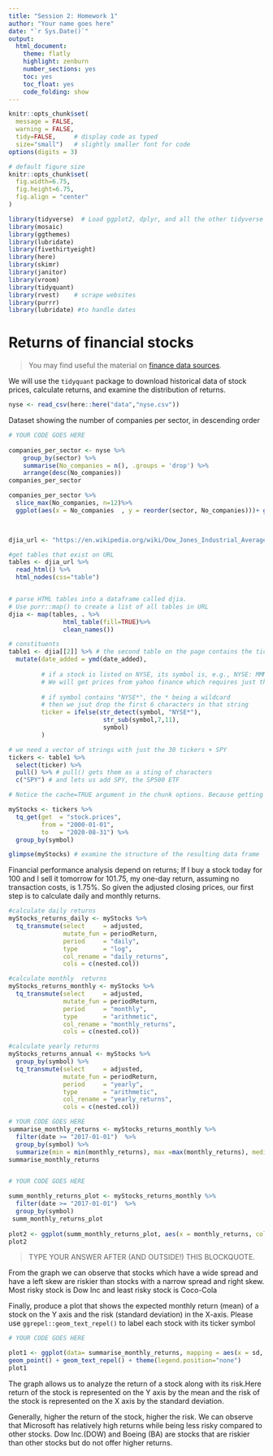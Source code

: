```yaml
---
title: "Session 2: Homework 1"
author: "Your name goes here"
date: "`r Sys.Date()`"
output:
  html_document:
    theme: flatly
    highlight: zenburn
    number_sections: yes
    toc: yes
    toc_float: yes
    code_folding: show
---
```



```r
knitr::opts_chunk$set(
  message = FALSE, 
  warning = FALSE, 
  tidy=FALSE,     # display code as typed
  size="small")   # slightly smaller font for code
options(digits = 3)

# default figure size
knitr::opts_chunk$set(
  fig.width=6.75, 
  fig.height=6.75,
  fig.align = "center"
)
```


```r
library(tidyverse)  # Load ggplot2, dplyr, and all the other tidyverse packages
library(mosaic)
library(ggthemes)
library(lubridate)
library(fivethirtyeight)
library(here)
library(skimr)
library(janitor)
library(vroom)
library(tidyquant)
library(rvest)    # scrape websites
library(purrr)  
library(lubridate) #to handle dates
```


# Returns of financial stocks


> You may find useful the material on [finance data sources](https://mfa2021.netlify.app/reference/finance_data/). 

We will use the `tidyquant` package to download historical data of stock prices, calculate returns, and examine the distribution of returns. 



```r
nyse <- read_csv(here::here("data","nyse.csv"))

```

Dataset showing the number of companies per sector, in descending order

```r

# YOUR CODE GOES HERE
 
companies_per_sector <- nyse %>%
	group_by(sector) %>%
	summarise(No_companies = n(), .groups = 'drop') %>%
	arrange(desc(No_companies))
companies_per_sector

companies_per_sector %>%
  slice_max(No_companies, n=12)%>%
  ggplot(aes(x = No_companies  , y = reorder(sector, No_companies)))+ geom_col() 

 

```


```r

djia_url <- "https://en.wikipedia.org/wiki/Dow_Jones_Industrial_Average"

#get tables that exist on URL
tables <- djia_url %>% 
  read_html() %>% 
  html_nodes(css="table")


# parse HTML tables into a dataframe called djia. 
# Use purr::map() to create a list of all tables in URL
djia <- map(tables, . %>% 
               html_table(fill=TRUE)%>% 
               clean_names())

# constituents
table1 <- djia[[2]] %>% # the second table on the page contains the ticker symbols
  mutate(date_added = ymd(date_added),
         
         # if a stock is listed on NYSE, its symbol is, e.g., NYSE: MMM
         # We will get prices from yahoo finance which requires just the ticker
         
         # if symbol contains "NYSE*", the * being a wildcard
         # then we jsut drop the first 6 characters in that string
         ticker = ifelse(str_detect(symbol, "NYSE*"),
                          str_sub(symbol,7,11),
                          symbol)
         )

# we need a vector of strings with just the 30 tickers + SPY
tickers <- table1 %>% 
  select(ticker) %>% 
  pull() %>% # pull() gets them as a sting of characters
  c("SPY") # and lets us add SPY, the SP500 ETF

```




```r
# Notice the cache=TRUE argument in the chunk options. Because getting data is time consuming, # cache=TRUE means that once it downloads data, the chunk will not run again next time you knit your Rmd

myStocks <- tickers %>% 
  tq_get(get  = "stock.prices",
         from = "2000-01-01",
         to   = "2020-08-31") %>%
  group_by(symbol) 

glimpse(myStocks) # examine the structure of the resulting data frame
```

Financial performance analysis depend on returns; If I buy a stock today for 100 and I sell it tomorrow for 101.75, my one-day return, assuming no transaction costs, is 1.75%. So given the adjusted closing prices, our first step is to calculate daily and monthly returns.


```r
#calculate daily returns
myStocks_returns_daily <- myStocks %>%
  tq_transmute(select     = adjusted, 
               mutate_fun = periodReturn, 
               period     = "daily", 
               type       = "log",
               col_rename = "daily_returns",
               cols = c(nested.col))  

#calculate monthly  returns
myStocks_returns_monthly <- myStocks %>%
  tq_transmute(select     = adjusted, 
               mutate_fun = periodReturn, 
               period     = "monthly", 
               type       = "arithmetic",
               col_rename = "monthly_returns",
               cols = c(nested.col)) 

#calculate yearly returns
myStocks_returns_annual <- myStocks %>%
  group_by(symbol) %>%
  tq_transmute(select     = adjusted, 
               mutate_fun = periodReturn, 
               period     = "yearly", 
               type       = "arithmetic",
               col_rename = "yearly_returns",
               cols = c(nested.col))
```


```r

# YOUR CODE GOES HERE
summarise_monthly_returns <- myStocks_returns_monthly %>%
  filter(date >= "2017-01-01")  %>%
  group_by(symbol) %>%
  summarize(min = min(monthly_returns), max =max(monthly_returns), median =median(monthly_returns), mean= mean(monthly_returns), sd=sd(monthly_returns), .groups = 'drop')
summarise_monthly_returns



```

```r

# YOUR CODE GOES HERE

summ_monthly_returns_plot <- myStocks_returns_monthly %>%
  filter(date >= "2017-01-01")  %>%
  group_by(symbol) 
 summ_monthly_returns_plot  
 
plot2 <- ggplot(summ_monthly_returns_plot, aes(x = monthly_returns, color = symbol))+ geom_density() 
plot2

```


> TYPE YOUR ANSWER AFTER (AND OUTSIDE!) THIS BLOCKQUOTE.

From the graph we can observe that stocks which have a wide spread and have a left skew are riskier than stocks with a narrow spread and right skew. Most risky stock is Dow Inc and least risky stock is Coco-Cola

Finally, produce a plot that shows the expected monthly return (mean) of a stock on the Y axis and the risk (standard deviation) in the X-axis. Please use `ggrepel::geom_text_repel()` to label each stock with its ticker symbol

```r
# YOUR CODE GOES HERE

plot1 <- ggplot(data= summarise_monthly_returns, mapping = aes(x = sd, y = mean, color = symbol, label= symbol)) +
geom_point() + geom_text_repel() + theme(legend.position="none")
plot1
```

The graph allows us to analyze the return of a stock along with its risk.Here return of the stock is represented on the Y axis by the mean and the risk of the stock is represented on the X axis by the standard deviation. 

Generally, higher the return of the stock, higher the risk. We can observe that Microsoft has relatively high returns while being less risky compared to other stocks. Dow Inc.(DOW) and Boeing (BA) are stocks that are riskier than other stocks but do not offer higher returns. 

